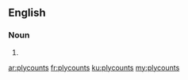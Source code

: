==English==

===Noun===
{{head|en}}

# {{plural of|plycount}}

[[ar:plycounts]]
[[fr:plycounts]]
[[ku:plycounts]]
[[my:plycounts]]